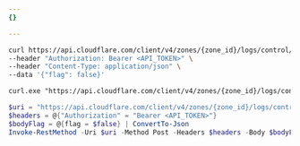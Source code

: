 ```yaml
---
{}

---
```



<Tabs> <TabItem label="Linux">

```bash
curl https://api.cloudflare.com/client/v4/zones/{zone_id}/logs/control/retention/flag \
--header "Authorization: Bearer <API_TOKEN>" \
--header "Content-Type: application/json" \
--data '{"flag": false}'
```

</TabItem> <TabItem label="CMD">

```txt
curl.exe "https://api.cloudflare.com/client/v4/zones/{zone_id}/logs/control/retention/flag" --header "Authorization: Bearer <API_TOKEN>" --data "{""flag"": false}"
```

</TabItem> <TabItem label="PowerShell">

```powershell
$uri = "https://api.cloudflare.com/client/v4/zones/{zone_id}/logs/control/retention/flag"
$headers = @{"Authorization" = "Bearer <API_TOKEN>"}
$bodyFlag = @{flag = $false} | ConvertTo-Json
Invoke-RestMethod -Uri $uri -Method Post -Headers $headers -Body $bodyFlag -ContentType "application/json"
```

</TabItem> </Tabs>
